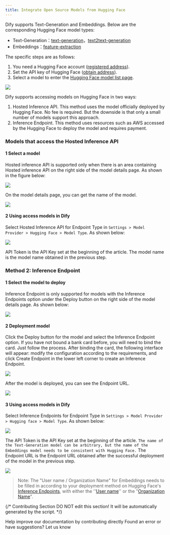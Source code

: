 ```yaml
---
title: Integrate Open Source Models from Hugging Face
---
```



Dify supports Text-Generation and Embeddings. Below are the corresponding Hugging Face model types:

* Text-Generation：[text-generation](https://huggingface.co/models?pipeline\_tag=text-generation\&sort=trending)，[text2text-generation](https://huggingface.co/models?pipeline\_tag=text2text-generation\&sort=trending)
* Embeddings：[feature-extraction](https://huggingface.co/models?pipeline\_tag=feature-extraction\&sort=trending)

The specific steps are as follows:

1. You need a Hugging Face account ([registered address](https://huggingface.co/join)).
2. Set the API key of Hugging Face ([obtain address](https://huggingface.co/settings/tokens)).
3. Select a model to enter the [Hugging Face model list page](https://huggingface.co/models?pipeline\_tag=text-generation\&sort=trending).

![](https://assets-docs.dify.ai/dify-enterprise-mintlify/en/development/models-integration/af8a771b1e71152837e0f25b87a4471e.png)

Dify supports accessing models on Hugging Face in two ways:

1. Hosted Inference API. This method uses the model officially deployed by Hugging Face. No fee is required. But the downside is that only a small number of models support this approach.
2. Inference Endpoint. This method uses resources such as AWS accessed by the Hugging Face to deploy the model and requires payment.

### Models that access the Hosted Inference API

#### 1 Select a model

Hosted inference API is supported only when there is an area containing Hosted inference API on the right side of the model details page. As shown in the figure below:

![](https://assets-docs.dify.ai/dify-enterprise-mintlify/en/development/models-integration/dc5a5584cef16fe76595058d37043546.png)

On the model details page, you can get the name of the model.

![](https://assets-docs.dify.ai/dify-enterprise-mintlify/en/development/models-integration/248a80fb0dac520e690cb122dbe91324.png)

#### 2 Using access models in Dify

Select Hosted Inference API for Endpoint Type in `Settings > Model Provider > Hugging Face > Model Type`. As shown below:

![](https://assets-docs.dify.ai/dify-enterprise-mintlify/en/development/models-integration/425f762f4b4b88d7ff69f5e3e898e6d0.png)

API Token is the API Key set at the beginning of the article. The model name is the model name obtained in the previous step.

### Method 2: Inference Endpoint

#### 1 Select the model to deploy

Inference Endpoint is only supported for models with the Inference Endpoints option under the Deploy button on the right side of the model details page. As shown below:

![](https://assets-docs.dify.ai/dify-enterprise-mintlify/en/development/models-integration/0821340197577ff126440b2558446890.png)

#### 2 Deployment model

Click the Deploy button for the model and select the Inference Endpoint option. If you have not bound a bank card before, you will need to bind the card. Just follow the process. After binding the card, the following interface will appear: modify the configuration according to the requirements, and click Create Endpoint in the lower left corner to create an Inference Endpoint.

![](https://assets-docs.dify.ai/dify-enterprise-mintlify/en/development/models-integration/f7582adc0937dc4f038e462b578d9c17.png)

After the model is deployed, you can see the Endpoint URL.

![](https://assets-docs.dify.ai/dify-enterprise-mintlify/en/development/models-integration/30c38995813c0d05c35c42dc0f1d467c.png)

#### 3 Using access models in Dify

Select Inference Endpoints for Endpoint Type in `Settings > Model Provider > Hugging face > Model Type`. As shown below:

![](https://assets-docs.dify.ai/dify-enterprise-mintlify/en/development/models-integration/736421b38ac731e58585487ca2040c8b.png)

The API Token is the API Key set at the beginning of the article. `The name of the Text-Generation model can be arbitrary, but the name of the Embeddings model needs to be consistent with Hugging Face.` The Endpoint URL is the Endpoint URL obtained after the successful deployment of the model in the previous step.

![](https://assets-docs.dify.ai/dify-enterprise-mintlify/en/development/models-integration/6a8908cace5b287070577bf555d69b0c.png)

> Note: The "User name / Organization Name" for Embeddings needs to be filled in according to your deployment method on Hugging Face's [Inference Endpoints](https://huggingface.co/docs/inference-endpoints/guides/access), with either the ''[User name](https://huggingface.co/settings/account)'' or the "[Organization Name](https://ui.endpoints.huggingface.co/)".

{/*
Contributing Section
DO NOT edit this section!
It will be automatically generated by the script.
*/}

<CardGroup cols="2">
    <Card
        title="Edit this page"
        icon="pen-to-square"
        href="https://github.com/langgenius/dify-docs/edit/main/en/development/models-integration/hugging-face.mdx"
    >
        Help improve our documentation by contributing directly
    </Card>
    <Card
        title="Report an issue"
        icon="github"
        href="https://github.com/langgenius/dify-docs/issues/new?title=Documentation%20Issue%3A%20ng-f&body=%23%23%20Issue%20Description%0A%3C%21--%20Please%20briefly%20describe%20the%20issue%20you%20found%20--%3E%0A%0A%23%23%20Page%20Link%0Ahttps%3A%2F%2Fgithub.com%2Flanggenius%2Fdify-docs%2Fblob%2Fmain%2Fen/development/models-integration%2Fhugging-face.mdx%0A%0A%23%23%20Suggested%20Changes%0A%3C%21--%20If%20you%20have%20specific%20suggestions%20for%20changes%2C%20please%20describe%20them%20here%20--%3E%0A%0A%3C%21--%20Thank%20you%20for%20helping%20improve%20our%20documentation%21%20--%3E"
    >
        Found an error or have suggestions? Let us know
    </Card>
</CardGroup>
